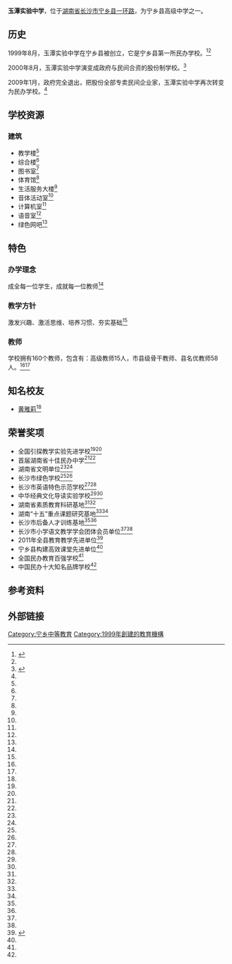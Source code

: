 {{Infobox School
| name                            = 玉潭实验中学<br />玉潭中学
| other_name                      =
| image                           = 
| motto <!-- 校训 -->             = 
| established  <!-- 成立时间 -->  = 1999年 
| religion <!--  宗教 -->         = 
| type   <!-- 类型国立或私立 -->  = [[私立|私立]][[完全中学|完全中学]]
| affiliation   <!-- 办学团体 --> = [[王命辉|王命辉]]<ref name="qsa ">{{cite web|url=http://szhn.voc.com.cn/web_program/messageId.asp?FId=1838|title=宁乡县玉潭中学荣膺“中国民办十大知名品牌学校”称号|accessdate=2012年|work=|publisher=华声在线|language=zh-cn|deadurl=yes|archiveurl=https://web.archive.org/web/20160304202037/http://szhn.voc.com.cn/web_program/messageId.asp?FId=1838|archivedate=2016-03-04}}</ref>
| district <!-- 所属国省市县 -->  = {{CHN}}[[湖南省|湖南省]][[长沙市|长沙市]][[宁乡县|宁乡县]]
| grades  <!-- 年级数目 -->       = 12个年级58个班级<ref name=" wyis" />
| president <!-- 校监 -->         = [[刘向|刘向]]
| principal  <!-- 校长 -->        = [[黄习贤|黄习贤]]<ref name="qsa " />
| head of school                  =
| dean   <!-- 主任 -->            = 
| sc    <!-- 学生会主席 -->       =
| faculty  <!-- 教师人数 -->      = 120人
| staff  <!-- 职员人数 -->        = 
| enrollment  <!-- 学生人数 -->   = 3500人
| magazine   <!-- 刊物 -->        =
| free_label     = 面積
| free_text<!-- 面积 -->          = 48780平方米<ref name="nxsw ">{{cite web|url=http://www.jinriningxiang.com/Info.aspx?ModelId=1&Id=568&P=5|title=玉潭中学：全国百强的九大特色|accessdate=2012年|work=|publisher=宁乡网|language=zh-cn}}{{Dead link|date=2018年6月 |bot=InternetArchiveBot |fix-attempted=no }}</ref>
| free_label2    = 校慶紀念日
| free_text2 <!-- 校庆日期 -->    = 
| location  <!-- 地址 -->         =  [[湖南省|湖南省]][[长沙市|长沙市]][[宁乡县|宁乡县]][[一环路|一环路]]<ref name="nxsw " />
| website                         = {{URL|http://www.nxyutan.com/Article/Index.asp }}
}}
'''玉潭实验中学'''，位于[[湖南省|湖南省]][[长沙市|长沙市]][[宁乡县|宁乡县]][[一环路|一环路]]，为宁乡县高级中学之一。

== 历史 ==
1999年8月，玉潭实验中学在宁乡县被创立，它是宁乡县第一所民办学校。<ref name=" wyis" >{{cite web |url=http://news.163.com/09/1014/08/5LIS8B9H000120GR.html |title=宁乡县玉潭中学荣膺“十佳” |accessdate= 2010年|work= |publisher=网易 |language =zh-cn}}</ref><ref name=" gfw" />

2000年8月，玉潭实验中学演变成政府与民间合资的股份制学校。<ref name=" gfw">{{cite web|url=http://www.nxyutan.com/Article/ShowArticle.asp?ArticleID=326|title=玉潭实验中学简介|accessdate=2012年|work=|publisher=玉潭实验中学官方网|language=zh-cn|deadurl=yes|archiveurl=https://web.archive.org/web/20160304135802/http://www.nxyutan.com/Article/ShowArticle.asp?ArticleID=326|archivedate=2016-03-04}}</ref>

2009年1月，政府完全退出，把股份全部专卖民间企业家，玉潭实验中学再次转变为民办学校。<ref name=" gfw" />

== 学校资源 ==
=== 建筑 ===
*教学楼<ref name=" wyis" />
*综合楼<ref name=" wyis" />
*图书室<ref name=" wyis" />
*体育馆<ref name=" wyis" />
*生活服务大楼<ref name=" wyis" />
*音体活动室<ref name=" wyis" />
*计算机室<ref name=" wyis" />
*语音室<ref name=" wyis" />
*绿色网吧<ref name=" wyis" />

== 特色 ==
=== 办学理念 ===
成全每一位学生，成就每一位教师<ref name=" gfw" />

=== 教学方针 ===
激发兴趣、激活思维、培养习惯、夯实基础<ref name=" gfw" />

=== 教师 ===
学校拥有160个教师，包含有：高级教师15人，市县级骨干教师、县名优教师58人。<ref name="nxsw " /><ref name=" gfw" />

== 知名校友 ==
*[[黄雅莉|黄雅莉]]<ref name=" gfw" />

== 荣誉奖项 ==
*全国引探教学实验先进学校<ref name="qsa " /><ref name="nxsw " />
*首届湖南省十佳民办中学<ref name="qsa " /><ref name="nxsw " />
*湖南省文明单位<ref name="qsa " /><ref name="nxsw " />
*长沙市绿色学校<ref name="qsa " /><ref name="nxsw " />
*长沙市英语特色示范学校<ref name="qsa " /><ref name="nxsw " />
*中华经典文化导读实验学校<ref name="qsa " /><ref name="nxsw " />
*湖南省素质教育科研基地<ref name="qsa " /><ref name="nxsw " />
*湖南“十五”重点课题研究基地<ref name="qsa " /><ref name="nxsw " />
*长沙市后备人才训练基地<ref name="qsa " /><ref name="nxsw " />
*长沙市小学语文教学学会团体会员单位<ref name="qsa " /><ref name="nxsw " />
*2011年全县教育教学先进单位<ref name="hne ">{{cite web|url=http://www.hnedu.cn/web/0/public/201111/16152754010.shtml|title=宁乡：玉潭中学特色课模 促教师专业成长|accessdate=2012年|work=|publisher=湖南教育网|language=zh-cn}}{{dead link|date=2018年3月 |bot=InternetArchiveBot |fix-attempted=yes }}</ref>
*宁乡县构建高效课堂先进单位<ref name="hne " />
*全国民办教育百强学校<ref name="qsa " />
*中国民办十大知名品牌学校<ref name="qsa " />

==参考资料==
<div class="references-small">
<references></references>
</div>

== 外部链接 ==
{{宁乡县学校名单}}

[[Category:宁乡中等教育|Category:宁乡中等教育]]
[[Category:1999年創建的教育機構|Category:1999年創建的教育機構]]
